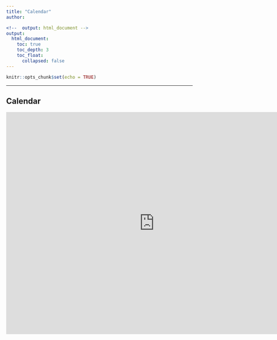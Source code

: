 ```yaml
---
title: "Calendar"
author:

<!--  output: html_document -->
output:
  html_document:
    toc: true
    toc_depth: 3
    toc_float: 
      collapsed: false
---
```


```r
knitr::opts_chunk$set(echo = TRUE)
```

<!-- ****Need to view in browser rather than in popup RStudio web page**** -->

***

## Calendar

<div class="h_iframe">
<iframe src="https://calendar.google.com/calendar/embed?src=ubcbio501%40gmail.com&ctz=America%2FVancouver" style="border: 0" width="800" height="600" frameborder="0" scrolling="no"></iframe>
</div>
